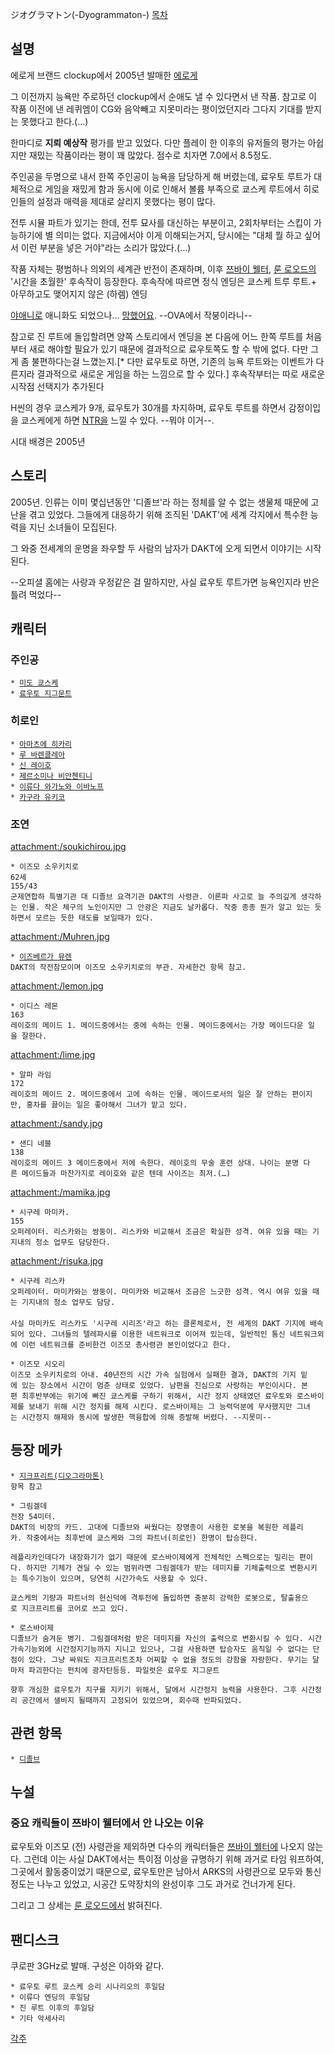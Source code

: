 ジオグラマトン(-Dyogrammaton-)
[[목차]]

== 설명 ==
에로게 브랜드 clockup에서 2005년 발매한 [[에로게]]

그 이전까지 능욕만 주로하던 clockup에서 순애도 낼 수 있다면서 낸 작품. 참고로 이 작품 이전에 낸 레퀴엠이 CG와 음악빼고 지못미라는 평이었던지라 그다지 기대를 받지는 못했다고 한다.(…) 

한마디로 '''지뢰 예상작''' 평가를 받고 있었다. 다만 플레이 한 이후의 유저들의 평가는 아쉽지만 재밌는 작품이라는 평이 꽤 많았다. 점수로 치자면 7.0에서 8.5정도.

주인공을 두명으로 내서 한쪽 주인공이 능욕을 담당하게 해 버렸는데, 료우토 루트가 대체적으로 게임을 재밌게 함과 동시에 이로 인해서 볼륨 부족으로 쿄스케 루트에서 히로인들의 설정과 매력을 제대로 살리지 못했다는 평이 많다.

전투 시뮬 파트가 있기는 한데, 전투 묘사를 대신하는 부분이고, 2회차부터는 스킵이 가능하기에 별 의미는 없다. 지금에서야 이게 이해되는거지, 당시에는 "대체 뭘 하고 싶어서 이런 부분을 넣은 거야"라는 소리가 많았다.(…)

작품 자체는 평범하나 의외의 세계관 반전이 존재하며, 이후 [[쯔바이 웰터]], [[룬 로오드]]의 '시간을 초월한' 후속작이 등장한다. 후속작에 따르면 정식 엔딩은 쿄스케 트루 루트.+ 아무하고도 맺어지지 않은 (하렘) 엔딩

[[야애니]]로 애니화도 되었으나… [[망했어요]]. --OVA에서 작붕이라니--

참고로 진 루트에 돌입할려면 양쪽 스토리에서 엔딩을 본 다음에 어느 한쪽 루트를 처음부터 새로 해야할 필요가 있기 때문에 결과적으로 료우토쪽도 할 수 밖에 없다. 다만 그게 좀 불편하다는걸 느꼈는지.[* 다만 료우토로 하면, 기존의 능욕 루트와는 이벤트가 다른지라 결과적으로 새로운 게임을 하는 느낌으로 할 수 있다.]  후속작부터는 따로 새로운 시작점 선택지가 추가된다

H씬의 경우 쿄스케가 9개, 료우토가 30개를 차지하며, 료우토 루트를 하면서 감정이입을 쿄스케에게 하면 [[NTR]]을 느낄 수 있다. --뭐야 이거--. 

시대 배경은 2005년

== 스토리 ==
2005년. 인류는 이미 몇십년동안 '디졸브'라 하는 정체를 알 수 없는 생물체 때문에 고난을 겪고 있었다. 그들에게 대응하기 위해 조직된 'DAKT'에 세계 각지에서 특수한 능력을 지닌 소녀들이 모집된다. 

그 와중 전세계의 운명을 좌우할 두 사람의 남자가 DAKT에 오게 되면서 이야기는 시작된다.

--오피셜 홈에는 사랑과 우정같은 걸 말하지만, 사실 료우토 루트가면 능욕인지라 반은 틀려 먹었다--

== 캐릭터 ==
=== 주인공 ===
 * [[미도 쿄스케]]
 * [[료우토 지그문트]]

=== 히로인 ===
 * [[아마츠에 히카리]]
 * [[루 바렌클레아]]
 * [[신 레이호]]
 * [[제르소미나 비안첸티니]]
 * [[이류다 와가노와 이바노프]]
 * [[카구라 유키코]]

=== 조연 ===
attachment:/soukichirou.jpg
 * 이즈모 소우키치로
 62세
 155/43
 군제연합하 특별기관 대 디졸브 요격기관 DAKT의 사령관. 이론파 사고로 늘 주의깊게 생각하는 인물. 작은 체구의 노인이지만 그 안광은 지금도 날카롭다. 작중 종종 뭔가 알고 있는 듯하면서 모르는 듯한 태도를 보일때가 있다.

attachment:/Muhren.jpg
 * [[이즈베르가 뮤렌]]
 DAKT의 작전참모이며 이즈모 소우키치로의 부관. 자세한건 항목 참고.

attachment:/lemon.jpg
 * 이디스 레몬
 163
 레이호의 메이드 1. 메이드중에서는 중에 속하는 인물. 메이드중에서는 가장 메이드다운 일을 잘한다.

attachment:/lime.jpg
 * 알파 라임
 172
 레이호의 메이드 2. 메이드중에서 고에 속하는 인물. 메이드로서의 일은 잘 안하는 편이지만, 홍차를 끓이는 일은 좋아해서 그녀가 맡고 있다.

attachment:/sandy.jpg
 * 샌디 네블
 138
 레이호의 메이드 3 메이드중에서 저에 속한다. 레이호의 무술 훈련 상대. 나이는 분명 다른 메이드들과 마찬가지로 레이호와 같은 텐데 사이즈는 최저.(…)

attachment:/mamika.jpg
 * 시구레 마미카.
 155
 오퍼레이터. 리스카와는 쌍둥이. 리스카와 비교해서 조금은 확실한 성격. 여유 있을 때는 기지내의 청소 업무도 담당한다.

attachment:/risuka.jpg
 * 시구레 리스카
 오퍼레이터. 마미카와는 쌍둥이. 마미카와 비교해서 조금은 느긋한 성격. 역시 여유 있을 때는 기지내의 청소 업무도 담당.
 
 사실 마미카도 리스카도 '시구레 시리즈'라고 하는 클론체로서, 전 세계의 DAKT 기지에 배속되어 있다. 그녀들의 텔레파시를 이용한 네트워크로 이어져 있는데, 일반적인 통신 네트워크외에 이런 네트워크를 준비한건 이즈모 총사령관 본인이었다고 한다.

 * 이즈모 시오리
 이즈모 소우키치로의 아내. 40년전의 시간 가속 실험에서 실패한 결과, DAKT의 기지 밑에 있는 장소에서 시간이 멈춘 상태로 있었다. 남편을 진심으로 사랑하는 부인이시다. 본편 최후반부에는 위기에 빠진 쿄스케를 구하기 위해서, 시간 정지 상태였던 료우토와 로스바이제를 보내기 위해 시간 정지를 해제 시킨다. 로스바이제는 그 능력덕분에 무사했지만 그녀는 시간정지 해제와 동시에 발생한 핵융합에 의해 증발해 버렸다. --지못미--
== 등장 메카 ==
 * [[지크프리트(디오그라마톤)]]
 항목 참고

 * 그림겔데
 전장 54미터.
 DAKT의 비장의 카드. 고대에 디졸브와 싸웠다는 장명종이 사용한 로봇을 복원한 레플리카. 작중에서는 최후반에 쿄스케와 그의 파트너(히로인) 한명이 탑승한다.

 레플리카인데다가 내장화기가 없기 때문에 로스바이제에게 전체적인 스펙으로는 밀리는 편이다. 하지만 기체가 견딜 수 있는 범위라면 그림겔데가 받는 데미지를 기체출력으로 변환시키는 특수기능이 있으며, 당연히 시간가속도 사용할 수 있다.

 쿄스케의 기량과 파트너의 헌신덕에 격투전에 돌입하면 충분히 강력한 로봇으로, 탈출용으로 지크프리트를 코어로 쓰고 있다.

 * 로스바이제
 디졸브가 숨겨둔 병기. 그림겔데처럼 받은 데미지를 자신의 출력으로 변환시킬 수 있다. 시간가속기능외에 시간정지기능까지 지니고 있으나, 그걸 사용하면 탑승자도 움직일 수 없다는 단점이 있다. 그냥 싸워도 지크프리트조차 어찌할 수 없을 정도의 강함을 자랑한다. 무기는 달마저 파괴한다는 펀치에 광자탄등등. 파일럿은 료우토 지그문트

 향후 개심한 료우토가 지구를 지키기 위해서, 달에서 시간정지 능력을 사용한다. 그후 시간정리 공간에서 샐비지 될때까지 고정되어 있었으며, 회수때 반파되었다.

== 관련 항목 ==
 * [[디졸브]]

== 누설 ==
=== 중요 캐릭들이 쯔바이 웰터에서 안 나오는 이유 ===
료우토와 이즈모 (전) 사령관을 제외하면 다수의 캐릭터들은 [[쯔바이 웰터]]에 나오지 않는다. 그런데 이는 사실 DAKT에서는 특이점 이상을 규명하기 위해 과거로 타임 워프하여, 그곳에서 활동중이었기 때문으로, 료우토만은 남아서 ARKS의 사령관으로 모두와 통신 정도는 나누고 있었고, 시공간 도약장치의 완성이후 그도 과거로 건너가게 된다.

그리고 그 상세는 [[룬 로오드]]에서 밝혀진다.

== 팬디스크 ==
쿠로판 3GHz로 발매. 구성은 이하와 같다.
 * 료우토 루트 쿄스케 승리 시나리오의 후일담
 * 이류다 엔딩의 후일담
 * 진 루트 이후의 후일담
 * 기타 악세사리

[[각주]]
